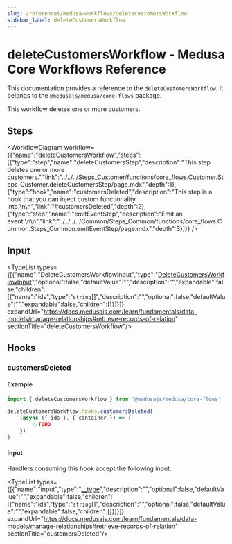 ```yaml
---
slug: /references/medusa-workflows/deleteCustomersWorkflow
sidebar_label: deleteCustomersWorkflow
---
```



# deleteCustomersWorkflow - Medusa Core Workflows Reference

This documentation provides a reference to the `deleteCustomersWorkflow`. It belongs to the `@medusajs/medusa/core-flows` package.

This workflow deletes one or more customers.

## Steps

<WorkflowDiagram workflow={{"name":"deleteCustomersWorkflow","steps":[{"type":"step","name":"deleteCustomersStep","description":"This step deletes one or more customers.","link":"../../../Steps_Customer/functions/core_flows.Customer.Steps_Customer.deleteCustomersStep/page.mdx","depth":1},{"type":"hook","name":"customersDeleted","description":"This step is a hook that you can inject custom functionality into.\n\n","link":"#customersDeleted","depth":2},{"type":"step","name":"emitEventStep","description":"Emit an event.\n\n","link":"../../../../Common/Steps_Common/functions/core_flows.Common.Steps_Common.emitEventStep/page.mdx","depth":3}]}} />

## Input

<TypeList types={[{"name":"DeleteCustomersWorkflowInput","type":"[DeleteCustomersWorkflowInput](../../../../types/core_flows.DeleteCustomersWorkflowInput/page.mdx)","optional":false,"defaultValue":"","description":"","expandable":false,"children":[{"name":"ids","type":"`string`[]","description":"","optional":false,"defaultValue":"","expandable":false,"children":[]}]}]} expandUrl="https://docs.medusajs.com/learn/fundamentals/data-models/manage-relationships#retrieve-records-of-relation" sectionTitle="deleteCustomersWorkflow"/>

## Hooks

### customersDeleted

#### Example

```ts
import { deleteCustomersWorkflow } from "@medusajs/medusa/core-flows"

deleteCustomersWorkflow.hooks.customersDeleted(
	(async ({ ids }, { container }) => {
		//TODO
	})
)
```

#### Input

Handlers consuming this hook accept the following input.

<TypeList types={[{"name":"input","type":"[__type](../../../core_flows.Customer.Workflows_Customer/page.mdx#__type-3)","description":"","optional":false,"defaultValue":"","expandable":false,"children":[{"name":"ids","type":"`string`[]","description":"","optional":false,"defaultValue":"","expandable":false,"children":[]}]}]} expandUrl="https://docs.medusajs.com/learn/fundamentals/data-models/manage-relationships#retrieve-records-of-relation" sectionTitle="customersDeleted"/>
